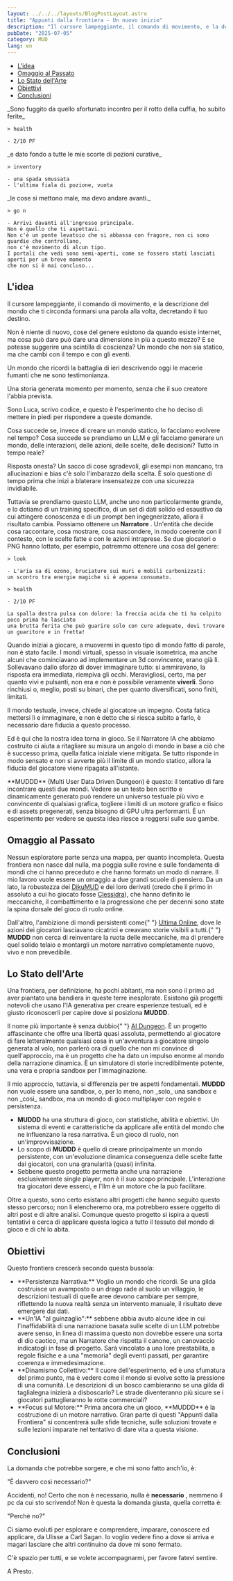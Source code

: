 ```yaml
---
layout: ../../../layouts/BlogPostLayout.astro
title: "Appunti dalla frontiera - Un nuovo inizio"
description: "Il cursore lampeggiante, il comando di movimento, e la descrizione del mondo che ti circonda formarsi una parola alla volta, decretando il tuo destino..."
pubDate: "2025-07-05"
category: MUD
lang: en
---
```



<TableOfContents class="table-of-contents">
  <ul class="index-list">
    <li>
        <a href="#l-idea">L'idea</a>
    </li>
    <li>
      <a href="#omaggio-al-passato">Omaggio al Passato</a>
    </li>
    <li>
      <a href="#lo-stato-dell-arte">Lo Stato dell'Arte</a>
    </li>
    <li>
      <a href="#obiettivi">Obiettivi</a>
    </li>
    <li>
      <a href="#conclusioni">Conclusioni</a>
    </li>
  </ul>
</TableOfContents>

<p>
  _Sono fuggito da quello sfortunato incontro per il rotto della cuffia, ho
  subito ferite_
</p>

```
> health

- 2/10 PF
```

<p>_e dato fondo a tutte le mie scorte di pozioni curative_</p>

```
> inventory

- una spada smussata
- l'ultima fiala di pozione, vuota
```

<p>_le cose si mettono male, ma devo andare avanti._</p>

```
> go n

- Arrivi davanti all'ingresso principale.
Non è quello che ti aspettavi.
Non c'è un ponte levatoio che si abbassa con fragore, non ci sono guardie che controllano,
non c'è movimento di alcun tipo.
I portali che vedi sono semi-aperti, come se fossero stati lasciati aperti per un breve momento
che non si è mai concluso...

```

<TitleLined class="title-lined">
  <h2 id="l-idea">L'idea</h2>
</TitleLined>

<p>
  Il cursore lampeggiante, il comando di movimento, e la descrizione del mondo
  che ti circonda formarsi una parola alla volta, decretando il tuo destino.
</p>

<p>
  Non è niente di nuovo, cose del genere esistono da quando esiste internet, ma
  cosa può dare può dare una dimensione in più a questo mezzo? E se potesse
  suggerire una scintilla di coscienza? Un mondo che non sia statico, ma che
  cambi con il tempo e con gli eventi.
</p>

<p>
  Un mondo che ricordi la battaglia di ieri descrivendo oggi le macerie fumanti
  che ne sono testimonianza.
</p>

<p>
  Una storia generata momento per momento, senza che il suo creatore l'abbia
  prevista.
</p>

<p>
  Sono Luca, scrivo codice, e questo è l'esperimento che ho deciso di mettere in
  piedi per rispondere a queste domande.
</p>

<p>
  Cosa succede se, invece di creare un mondo statico, lo facciamo evolvere nel
  tempo? Cosa succede se prendiamo un LLM e gli facciamo generare un mondo,
  delle interazioni, delle azioni, delle scelte, delle decisioni? Tutto in tempo
  reale?
</p>

<p>
  Risposta onesta? Un sacco di cose sgradevoli, gli esempi non mancano, tra
  allucinazioni e bias c'è solo l'imbarazzo della scelta. È solo questione di
  tempo prima che inizi a blaterare insensatezze con una sicurezza invidiabile.
</p>

<p>
  Tuttavia se prendiamo questo LLM, anche uno non particolarmente grande, e lo
  dotiamo di un training specifico, di un set di dati solido ed esaustivo da cui
  attingere conoscenza e di un prompt ben ingegnerizzato, allora il risultato
  cambia. Possiamo ottenere un <strong>Narratore</strong> . Un'entità che decide
  cosa raccontare, cosa mostrare, cosa nascondere, in modo coerente con il
  contesto, con le scelte fatte e con le azioni intraprese. Se due giocatori o
  PNG hanno lottato, per esempio, potremmo ottenere una cosa del genere:
</p>

```
> look

- L'aria sa di ozono, bruciature sui muri e mobili carbonizzati:
un scontro tra energie magiche si è appena consumato.

> health

- 2/10 PF

La spalla destra pulsa con dolore: la freccia acida che ti ha colpito poco prima ha lasciato
una brutta ferita che può guarire solo con cure adeguate, devi trovare un guaritore e in fretta!
```

<p>
  Quando iniziai a giocare, a muovermi in questo tipo di mondo fatto di parole,
  non è stato facile. I mondi virtuali, spesso in visuale isometrica, ma anche
  alcuni che cominciavano ad implementare un 3d convincente, erano già lì.
  Sollevavano dallo sforzo di dover immaginare tutto: si ammiravano, la risposta
  era immediata, riempiva gli occhi. Meravigliosi, certo, ma per quanto vivi e
  pulsanti, non era e non è possibile veramente <strong>viverli</strong>. Sono
  rinchiusi o, meglio, posti su binari, che per quanto diversificati, sono
  finiti, limitati.
</p>

<p>
  Il mondo testuale, invece, chiede al giocatore un impegno. Costa fatica
  mettersi lì e immaginare, e non è detto che si riesca subito a farlo, è
  necessario dare fiducia a questo processo.
</p>

<p>
  Ed è qui che la nostra idea torna in gioco. Se il Narratore IA che abbiamo
  costruito ci aiuta a ritagliare su misura un angolo di mondo in base a ciò che
  è successo prima, quella fatica iniziale viene mitigata. Se tutto risponde in
  modo sensato e non si avverte più il limite di un mondo statico, allora la
  fiducia del giocatore viene ripagata all'istante.
</p>

<p>
  **MUDDD** (Multi User Data Driven Dungeon) è questo: il tentativo di fare
  incontrare questi due mondi. Vedere se un testo ben scritto e dinamicamente
  generato può rendere un universo testuale più vivo e convincente di qualsiasi
  grafica, togliere i limiti di un motore grafico e fisico e di assets
  pregenerati, senza bisogno di GPU ultra performanti. È un esperimento per
  vedere se questa idea riesce a reggersi sulle sue gambe.
</p>

<TitleLined class="title-lined">
  <h2 id="omaggio-al-passato">Omaggio al Passato</h2>
</TitleLined>
<div>
  <p>
    Nessun esploratore parte senza una mappa, per quanto incompleta. Questa
    frontiera non nasce dal nulla, ma poggia sulle rovine e sulle fondamenta di
    mondi che ci hanno preceduto e che hanno formato un modo di narrare. Il mio
    lavoro vuole essere un omaggio a due grandi scuole di pensiero. Da un lato,
    la robustezza dei <a href="https://dikumud.com/" _target="_blank">DikuMUD</a> e dei loro
    derivati (credo che il primo in assoluto a cui ho giocato fosse <a href="https://www.clessidra.it/" _target="_blank">Clessidra</a>), che hanno definito le
    meccaniche, il combattimento e la progressione che per decenni sono state la
    spina dorsale del gioco di ruolo online.
  </p>
</div>

<p>
  Dall'altro, l'ambizione di mondi persistenti come{" "}
  <a href="https://uo.com/" _target="_blank">Ultima Online</a>, dove le azioni dei giocatori
  lasciavano cicatrici e creavano storie visibili a tutti.{" "}
  <strong>MUDDD</strong> non cerca di reinventare la ruota delle meccaniche, ma
  di prendere quel solido telaio e montargli un motore narrativo completamente
  nuovo, vivo e non prevedibile.
</p>

<TitleLined class="title-lined">
  <h2 id="lo-stato-dell-arte">Lo Stato dell'Arte</h2>
</TitleLined>

<p>
  Una frontiera, per definizione, ha pochi abitanti, ma non sono il primo ad
  aver piantato una bandiera in queste terre inesplorate. Esistono già progetti
  notevoli che usano l'IA generativa per creare esperienze testuali, ed è giusto
  riconoscerli per capire dove si posiziona <strong>MUDDD</strong>.
</p>

<p>
  Il nome più importante è senza dubbio{" "}
  <a href="https://aidungeon.com/" _target="_blank">AI Dungeon</a>. È un progetto affascinante
  che offre una libertà quasi assoluta, permettendo al giocatore di fare
  letteralmente qualsiasi cosa in un'avventura a giocatore singolo generata al
  volo, non parlerò ora di quello che non mi convince di quell'approccio, ma è
  un progetto che ha dato un impulso enorme al mondo della narrazione dinamica.
  È un simulatore di storie incredibilmente potente, una vera e propria sandbox
  per l'immaginazione.
</p>

<p>
  Il mio approccio, tuttavia, si differenzia per tre aspetti fondamentali.
  <strong>MUDDD</strong> non vuole essere una sandbox, o, per lo meno, non _solo_
  una sandbox e non _così_ sandbox, ma un mondo di gioco multiplayer con regole e
  persistenza.
</p>

<ul>
  <li>
    <strong>MUDDD</strong> ha una struttura di gioco, con statistiche, abilità e obiettivi. 
    Un sistema di eventi e caratteristiche da applicare alle entità del mondo che ne influenzano la resa narrativa. 
    È un gioco di ruolo, non un'improvvisazione.
  </li>

  <li>
    Lo scopo di <strong>MUDDD</strong> è quello di creare principalmente un mondo
    persistente, con un'evoluzione dinamica conseguenza delle scelte fatte dai
    giocatori, con una granularità (quasi) infinita.
  </li>

  <li>
    Sebbene questo progetto permetta anche una narrazione esclusivamente single
    player, non è il suo scopo principale. L'interazione tra giocatori deve
    esserci, e l'llm è un motore che la può facilitare.
  </li>
</ul>

<p>
  Oltre a questo, sono certo esistano altri progetti che hanno seguito questo
  stesso percorso; non li elencheremo ora, ma potrebbero essere oggetto di altri
  post e di altre analisi. Comunque questo progetto si ispira a questi tentativi
  e cerca di applicare questa logica a tutto il tessuto del mondo di gioco e di
  chi lo abita.
</p>

<TitleLined class="title-lined">
  <h2 id="obiettivi">Obiettivi</h2>
</TitleLined>

<p>
  Questo frontiera crescerà secondo questa bussola:
</p>

<ul>
  <li>
    **Persistenza Narrativa:** Voglio un mondo che ricordi. Se una gilda
    costruisce un avamposto o un drago rade al suolo un villaggio, le
    descrizioni testuali di quelle aree devono cambiare per sempre, riflettendo
    la nuova realtà senza un intervento manuale, il risultato deve emergere dai dati.
  </li>
  <li>
    **Un'IA "al guinzaglio":** sebbene abbia avuto alcune idee in cui
    l'inaffidabilità di una narrazione basata sulle scelte di un LLM potrebbe
    avere senso, in linea di massima questo non dovrebbe essere una sorta di dio
    caotico, ma un Narratore che rispetta il canone, un canovaccio indicatogli
    in fase di progetto. Sarà vincolato a una lore prestabilita, a regole
    fisiche e a una "memoria" degli eventi passati, per garantire coerenza e
    immedesimazione.
  </li>
  <li>
    **Dinamismo Collettivo:** Il cuore dell'esperimento, ed è una sfumatura del
    primo punto, ma è vedere come il mondo si evolve sotto la pressione di una
    comunità. Le descrizioni di un bosco cambieranno se una gilda di taglialegna
    inizierà a disboscarlo? Le strade diventeranno più sicure se i giocatori
    pattuglieranno le rotte commerciali?
  </li>
  <li>
    **Focus sul Motore:** Prima ancora che un gioco, **MUDDD** è la costruzione
    di un motore narrativo. Gran parte di questi "Appunti dalla Frontiera" si
    concentrerà sulle sfide tecniche, sulle soluzioni trovate e sulle lezioni
    imparate nel tentativo di dare vita a questa visione.
  </li>
</ul>

<TitleLined class="title-lined">
  <h2 id="conclusioni">Conclusioni</h2>
</TitleLined>

<p>La domanda che potrebbe sorgere, e che mi sono fatto anch'io, è:</p>

<p>"È davvero così necessario?"</p>

<p>
  Accidenti, no! Certo che non è necessario, nulla è <strong>necessario</strong>
  , nemmeno il pc da cui sto scrivendo! Non è questa la domanda giusta, quella
  corretta è:
</p>

<p>"Perchè no?"</p>

<p>
  Ci siamo evoluti per esplorare e comprendere, imparare, conoscere ed
  applicare, da Ulisse a Carl Sagan. Io voglio vedere fino a dove si arriva e
  magari lasciare che altri continuino da dove mi sono fermato.
</p>

<p>
  C'è spazio per tutti, e se volete accompagnarmi, per favore fatevi sentire.
</p>

<p>A Presto.</p>
